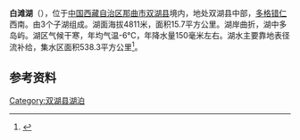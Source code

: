 {{ViewTibetanScript}}
{{Infobox_lake
 |湖泊名稱 =白滩湖
 |湖泊照片 = 
 |湖泊照片標題 = 
 |測深圖 =
 |測深圖標題 =
 |湖泊所在地 = [[中国|中国]][[西藏|西藏]]
 |座標 = {{coord |34|33|N|88|35|E|display=inline,title|scale:500000_type:waterbody_region:CN}}
 |湖泊類別 = 
 |流入 =
 |流出 = 
 |集水區面積 =538.3平方公里
 |集水區國家 =
 |湖泊長度 =11.7公里
 |湖泊闊度 =最大2.5公里<br />平均1.34公里
 |湖泊面積 =15.7平方公里
 |平均深度 = 
 |最深深度 = 
 |水體體積 = 
 |湖水停留時間 =
 |湖岸線長度 =
 |海拔高度 =4811米
 |湖中島嶼 =
 |湖邊城鎮 =
}}
{{Location map
 |China Tibet
 |mark=<!--dot-->Blue pog.svg
 |lat_deg=34|lat_min=33|lat_sec =
 |lon_deg=88|lon_min=35|lon_sec =
 |caption=白滩湖在[[西藏|西藏]]的位置。
 |position=right
 |width=350
 |float=right
}}
'''白滩湖'''（{{bo|z=པད་ཐན་མཚོ|w=pad than mtsho|t=Peten Tso}}），位于[[中国|中国]][[西藏自治区|西藏自治区]][[那曲市|那曲市]][[双湖县|双湖县]]境内，地处双湖县中部，[[多格错仁|多格错仁]]西南。由3个子湖组成。湖面海拔4811米，面积15.7平方公里。湖岸曲折，湖中多岛屿。湖区气候干寒，年均气温-6℃，年降水量150毫米左右。湖水主要靠地表径流补给，集水区面积538.3平方公里<ref>{{cite book zh |author=王苏民 窦鸿身 |title=中国湖泊志 |format=M |edition=1 |location=北京 |publisher=科学出版社 |date=1998|pages=461|id= ISBN 7-03-006706-1}}</ref>。
==参考资料==
{{reflist}}

[[Category:双湖县湖泊|Category:双湖县湖泊]]